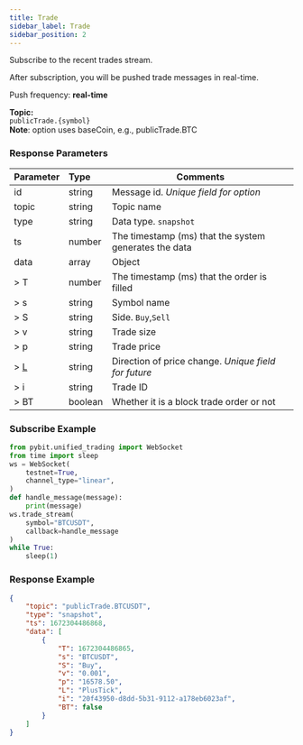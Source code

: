 ```yaml
---
title: Trade
sidebar_label: Trade
sidebar_position: 2
---
```


Subscribe to the recent trades stream.

After subscription, you will be pushed trade messages in real-time.

Push frequency: **real-time**

**Topic:**<br/>
`publicTrade.{symbol}`<br/>
**Note**: option uses baseCoin, e.g., publicTrade.BTC

### Response Parameters
| Parameter | Type | Comments|
|:----- |:-----|----- |
|id |string |Message id. _Unique field for option_ |
|topic |string |Topic name |
|type |string |Data type. `snapshot` |
|ts |number |The timestamp (ms) that the system generates the data |
|data |array |Object |
|> T |number |The timestamp (ms) that the order is filled |
|> s |string |Symbol name  |
|> S |string |Side. `Buy`,`Sell` |
|> v |string |Trade size |
|> p |string |Trade price |
|> [L](../../enum#tickdirection) |string |Direction of price change. _Unique field for future_|
|> i |string |Trade ID |
|> BT |boolean |Whether it is a block trade order or not|

### Subscribe Example

```python
from pybit.unified_trading import WebSocket
from time import sleep
ws = WebSocket(
    testnet=True,
    channel_type="linear",
)
def handle_message(message):
    print(message)
ws.trade_stream(
    symbol="BTCUSDT",
    callback=handle_message
)
while True:
    sleep(1)
```

### Response Example

```json
{
    "topic": "publicTrade.BTCUSDT",
    "type": "snapshot",
    "ts": 1672304486868,
    "data": [
        {
            "T": 1672304486865,
            "s": "BTCUSDT",
            "S": "Buy",
            "v": "0.001",
            "p": "16578.50",
            "L": "PlusTick",
            "i": "20f43950-d8dd-5b31-9112-a178eb6023af",
            "BT": false
        }
    ]
}
```
